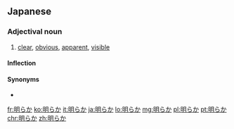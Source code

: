 ==Japanese==
{{ja-kanjitab|あき|sort=あきらか|yomi=kun}}

===Adjectival noun===
{{ja-adj|infl=na|あきらか}}

# [[clear]], [[obvious]], [[apparent]], [[visible]]

====Inflection====
{{ja-na|あきらか}}

====Synonyms====
* {{ja-r|明白|めいはく}}

[[fr:明らか]]
[[ko:明らか]]
[[it:明らか]]
[[ja:明らか]]
[[lo:明らか]]
[[mg:明らか]]
[[pl:明らか]]
[[pt:明らか]]
[[chr:明らか]]
[[zh:明らか]]